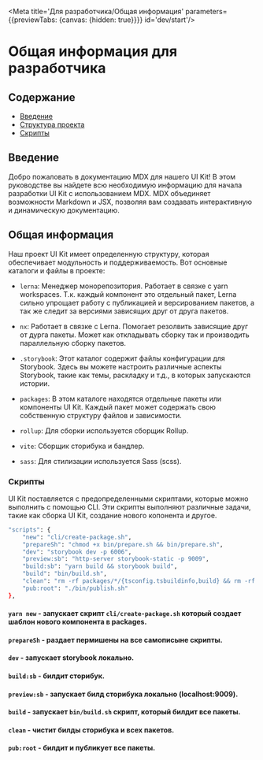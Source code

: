
<Meta title='Для разработчика/Общая информация' parameters={{previewTabs: {canvas: {hidden: true}}}} id='dev/start'/>

# Общая информация для разработчика

## Содержание
- [Введение](#введение)
- [Структура проекта](#структура-проекта)
- [Скрипты](#скрипты)

## Введение
Добро пожаловать в документацию MDX для нашего UI Kit! В этом руководстве вы найдете всю необходимую информацию для начала разработки UI Kit с использованием MDX. MDX объединяет возможности Markdown и JSX, позволяя вам создавать интерактивную и динамическую документацию.

## Общая информация
Наш проект UI Kit имеет определенную структуру, которая обеспечивает модульность и поддерживаемость. Вот основные каталоги и файлы в проекте:


- `lerna`: Менеджер монорепозитория. Работает в связке с yarn workspaces. Т.к. каждый компонент это отдельный пакет, Lerna сильно упрощает работу с публикацией и версированием пакетов, а так же следит за версиями зависящих друг от друга пакетов.

- `nx`: Работает в связке с Lerna. Помогает резолвить зависящие друг от дурга пакеты. Может как откладывать сборку так и производить параллельную сборку пакетов.

- `.storybook`: Этот каталог содержит файлы конфигурации для Storybook. Здесь вы можете настроить различные аспекты Storybook, такие как темы, раскладку и т.д., в которых запускаются истории.

- `packages`: В этом каталоге находятся отдельные пакеты или компоненты UI Kit. Каждый пакет может содержать свою собственную структуру файлов и зависимости.

- `rollup`: Для сборки используется сборщик Rollup.

- `vite`: Сборщик сторибука и бандлер.

- `sass`: Для стилизации используется Sass (scss).


### Скрипты
UI Kit поставляется с предопределенными скриптами, которые можно выполнить с помощью CLI. Эти скрипты выполняют различные задачи, такие как сборка UI Kit, создание нового копонента и  другое.
```bash
"scripts": {
    "new": "cli/create-package.sh",
    "prepareSh": "chmod +x bin/prepare.sh && bin/prepare.sh",
    "dev": "storybook dev -p 6006",
    "preview:sb": "http-server storybook-static -p 9009",
    "build:sb": "yarn build && storybook build",
    "build": "bin/build.sh",
    "clean": "rm -rf packages/*/{tsconfig.tsbuildinfo,build} && rm -rf {build,storybook-static}",
    "pub:root": "./bin/publish.sh"
},
```

#### ```yarn new``` - запускает скрипт `cli/create-package.sh` который создает шаблон нового компонента в packages.
#### ```prepareSh``` - раздает пермишены на все самописыне скрипты.
#### ```dev``` - запускает storybook локально.
#### ```build:sb``` - билдит сторибук.
#### ```preview:sb``` - запускает билд сторибука локально (localhost:9009).
#### ```build``` - запускает `bin/build.sh` скрипт, который билдит все пакеты.
#### ```clean``` - чистит билды сторибука и всех пакетов.
#### ```pub:root``` - билдит и публикует все пакеты.

